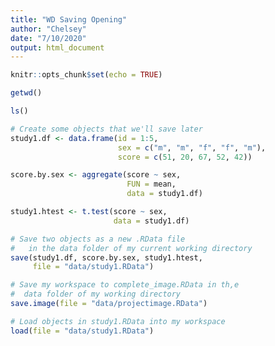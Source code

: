 ```yaml
---
title: "WD Saving Opening"
author: "Chelsey"
date: "7/10/2020"
output: html_document
---
```


```r
knitr::opts_chunk$set(echo = TRUE)
```
```r

getwd()

ls()

```
```r

# Create some objects that we'll save later
study1.df <- data.frame(id = 1:5, 
                        sex = c("m", "m", "f", "f", "m"), 
                        score = c(51, 20, 67, 52, 42))

score.by.sex <- aggregate(score ~ sex, 
                          FUN = mean, 
                          data = study1.df)

study1.htest <- t.test(score ~ sex, 
                       data = study1.df)

# Save two objects as a new .RData file
#   in the data folder of my current working directory
save(study1.df, score.by.sex, study1.htest,
     file = "data/study1.RData")

# Save my workspace to complete_image.RData in th,e
#  data folder of my working directory
save.image(file = "data/projectimage.RData")

# Load objects in study1.RData into my workspace
load(file = "data/study1.RData")
```